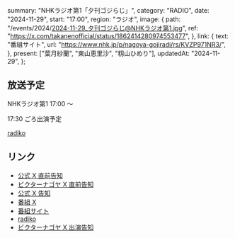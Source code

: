   summary: "NHKラジオ第1「夕刊ゴジらじ」",
  category: "RADIO",
  date: "2024-11-29",
  start: "17:00",
  region: "ラジオ",
  image: {
    path: "/events/2024/2024-11-29_夕刊ゴジらじ@NHKラジオ第1.jpg",
    ref: "https://x.com/takanenofficial/status/1862414280974553477",
  },
  link: {
    text: "番組サイト",
    url: "https://www.nhk.jp/p/nagoya-gojiradi/rs/KVZP971NR3/",
  },
  present: ["葉月紗蘭", "東山恵里沙", "籾山ひめり"],
  updatedAt: "2024-11-29",
};

## 放送予定

NHKラジオ第1 17:00 〜

17:30 ごろ出演予定

[radiko](https://radiko.jp/#!/live/JOCK)

## リンク

- [公式 X 直前告知](https://x.com/takanenofficial/status/1862414280974553477)
- [ビクターナゴヤ X 直前告知](https://x.com/victor_nagoya/status/1862410668449886297)
- [公式 X 告知](https://x.com/takanenofficial/status/1861666270803792357)
- [番組 X](https://x.com/nhk_gojiradi)
- [番組サイト](https://www.nhk.jp/p/nagoya-gojiradi/rs/KVZP971NR3/)
- [radiko](https://radiko.jp/#!/live/JOCK)
- [ビクターナゴヤ X 出演告知](https://x.com/victor_nagoya/status/1862312195062997057)
